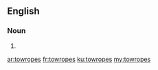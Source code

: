 ==English==

===Noun===
{{head|en|plural}}

# {{plural of|towrope|lang=en|nocat=1}}

[[ar:towropes]]
[[fr:towropes]]
[[ku:towropes]]
[[my:towropes]]